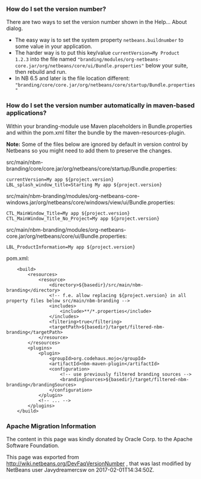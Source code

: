 <!--

    Licensed to the Apache Software Foundation (ASF) under one
    or more contributor license agreements.  See the NOTICE file
    distributed with this work for additional information
    regarding copyright ownership.  The ASF licenses this file
    to you under the Apache License, Version 2.0 (the
    "License"); you may not use this file except in compliance
    with the License.  You may obtain a copy of the License at

      http://www.apache.org/licenses/LICENSE-2.0

    Unless required by applicable law or agreed to in writing,
    software distributed under the License is distributed on an
    "AS IS" BASIS, WITHOUT WARRANTIES OR CONDITIONS OF ANY
    KIND, either express or implied.  See the License for the
    specific language governing permissions and limitations
    under the License.

-->

===How do I set the version number?===

There are two ways to set the version number shown in the Help... About dialog.

* The easy way is to set the system property <tt>netbeans.buildnumber</tt> to some value in your application.  
* The harder way is to put this key/value <tt>currentVersion=My Product 1.2.3</tt> into the file named <tt>"branding/modules/org-netbeans-core.jar/org/netbeans/core/ui/Bundle.properties"</tt> below your suite, then rebuild and run.
* In NB 6.5 and later is the file location different: <tt>"branding/core/core.jar/org/netbeans/core/startup/Bundle.properties"</tt>


===How do I set the version number automatically in maven-based applications?===

Within your branding-module use Maven placeholders in Bundle.properties and  within the pom.xml filter the bundle by the maven-resources-plugin.

'''Note:''' Some of the files below are ignored by default in version control by Netbeans so you might need to add them to preserve the changes.

src/main/nbm-branding/core/core.jar/org/netbeans/core/startup/Bundle.properties:
<pre>
currentVersion=My app ${project.version}
LBL_splash_window_title=Starting My app ${project.version}
</pre>

src/main/nbm-branding/modules/org-netbeans-core-windows.jar/org/netbeans/core/windows/view/ui/Bundle.properties:
<pre>
CTL_MainWindow_Title=My app ${project.version}
CTL_MainWindow_Title_No_Project=My app ${project.version}
</pre>

src/main/nbm-branding/modules/org-netbeans-core.jar/org/netbeans/core/ui/Bundle.properties:
<pre>
LBL_ProductInformation=My app ${project.version}
</pre>


pom.xml:
<pre>
    <build>
        <resources>
            <resource>
                <directory>${basedir}/src/main/nbm-branding</directory>
                <!-- f.e. allow replacing ${project.version} in all property files below src/main/nbm-branding -->
                <includes>
                    <include>**/*.properties</include>
                </includes>
                <filtering>true</filtering>
                <targetPath>${basedir}/target/filtered-nbm-branding</targetPath>
            </resource>
        </resources>
        <plugins>
            <plugin>
                <groupId>org.codehaus.mojo</groupId>
                <artifactId>nbm-maven-plugin</artifactId>
                <configuration>
                    <!-- use previously filtered branding sources -->
                    <brandingSources>${basedir}/target/filtered-nbm-branding</brandingSources>
                </configuration>
            </plugin>
            <!-- ... -->
        </plugins>
    </build>
</pre>

===Apache Migration Information===

The content in this page was kindly donated by Oracle Corp. to the
Apache Software Foundation.

This page was exported from http://wiki.netbeans.org/DevFaqVersionNumber , 
that was last modified by NetBeans user Javydreamercsw 
on 2017-02-01T14:34:50Z.

